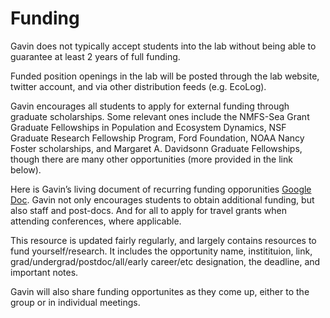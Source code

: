 # Funding {#funding}

Gavin does not typically accept students into the lab without being able to guarantee at least 2 years of full funding. 

Funded position openings in the lab will be posted through the lab website, twitter account, and via other distribution feeds (e.g. EcoLog).  

Gavin encourages all students to apply for external funding through graduate scholarships. Some relevant ones include the NMFS-Sea Grant Graduate Fellowships in Population and Ecosystem Dynamics, NSF Graduate Research Fellowship Program, Ford Foundation, NOAA Nancy Foster scholarships, and Margaret A. Davidsonn Graduate Fellowships, though there are many other opportunities (more provided in the link below).  

Here is Gavin's living document of recurring funding opporunities [Google Doc](https://docs.google.com/spreadsheets/d/1YGtSWJj2socIGtHLbBpHmJ7rPeDiECsdjgIz8FxUYMA/edit?ts=5e289f99#gid=0). Gavin not only encourages students to obtain additional funding, but also staff and post-docs. And for all to apply for travel grants when attending conferences, where applicable. 

This resource is updated fairly regularly, and largely contains resources to fund yourself/research. It includes the opportunity name, institituion, link, grad/undergrad/postdoc/all/early career/etc designation, the deadline, and important notes. 

Gavin will also share funding opportunites as they come up, either to the group or in individual meetings.  

